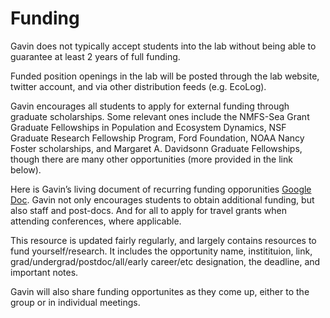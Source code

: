 # Funding {#funding}

Gavin does not typically accept students into the lab without being able to guarantee at least 2 years of full funding. 

Funded position openings in the lab will be posted through the lab website, twitter account, and via other distribution feeds (e.g. EcoLog).  

Gavin encourages all students to apply for external funding through graduate scholarships. Some relevant ones include the NMFS-Sea Grant Graduate Fellowships in Population and Ecosystem Dynamics, NSF Graduate Research Fellowship Program, Ford Foundation, NOAA Nancy Foster scholarships, and Margaret A. Davidsonn Graduate Fellowships, though there are many other opportunities (more provided in the link below).  

Here is Gavin's living document of recurring funding opporunities [Google Doc](https://docs.google.com/spreadsheets/d/1YGtSWJj2socIGtHLbBpHmJ7rPeDiECsdjgIz8FxUYMA/edit?ts=5e289f99#gid=0). Gavin not only encourages students to obtain additional funding, but also staff and post-docs. And for all to apply for travel grants when attending conferences, where applicable. 

This resource is updated fairly regularly, and largely contains resources to fund yourself/research. It includes the opportunity name, institituion, link, grad/undergrad/postdoc/all/early career/etc designation, the deadline, and important notes. 

Gavin will also share funding opportunites as they come up, either to the group or in individual meetings.  

